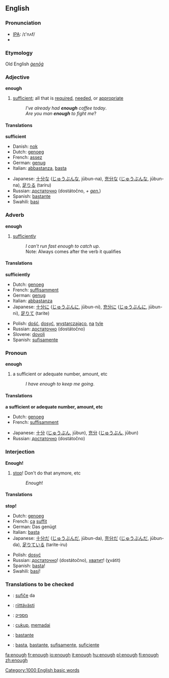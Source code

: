 ==English==

{{rank|nor|moment|however|228|enough|quite|brought|woman}}

===Pronunciation===
*[[w:IPA|IPA]]: /ɪ'nʌf/
*{{audio|en-us-enough.ogg|Audio (US)}}
===Etymology===
Old English ''[[ġenōġ]]''
===Adjective===
'''enough'''

# [[sufficient]]; all that is [[required]], [[needed]], or [[appropriate]]
#:''I've already had '''enough''' coffee today''.
#:''Are you man '''enough''' to fight me''?

====Translations====
'''sufficient'''
{{top}}
*Danish: [[nok]]
*Dutch: [[genoeg]]
*French: [[assez]]
*German: [[genug]]
*Italian: [[abbastanza]], [[basta]]
{{mid}}
*Japanese: [[十分な]] ([[じゅうぶんな]], jūbun-na), [[充分な]] ([[じゅうぶんな]], jūbun-na), [[足りる]] (tariru)
*Russian: [[достаточно]] (dostátočno, ''+ [[genitive case|gen.]]'')
*Spanish: [[bastante]]
*Swahili: [[basi]]
{{bottom}}

===Adverb===
'''enough'''

# [[sufficiently]]
#:''I can't run fast enough to catch up''.
#:Note: Always comes after the verb it qualifies

====Translations====
'''sufficiently'''
{{top}}
*Dutch: [[genoeg]]
*French: [[suffisamment]]
*German: [[genug]]
*Italian: [[abbastanza]]
*Japanese: [[十分に]] ([[じゅうぶんに]], jūbun-ni), [[充分に]] ([[じゅうぶんに]], jūbun-ni), [[足りて]] (tarite)
{{mid}}
*Polish: [[dość]], [[dosyć]], [[wystarczająco]], [[na]] [[tyle]]
*Russian: [[достаточно]] (dostátočno)
*Slovene: [[dovolj]]
*Spanish: [[sufisamente]]
{{bottom}}

===Pronoun===
'''enough'''

# a sufficient or adequate number, amount, etc
#:''I have enough to keep me going''.

====Translations====
'''a sufficient or adequate number, amount, etc'''
{{top}}
*Dutch: [[genoeg]]
*French: [[suffisamment]]
{{mid}}
*Japanese: [[十分]] ([[じゅうぶん]], jūbun), [[充分]] ([[じゅうぶん]], jūbun)
*Russian: [[достаточно]] (dostátočno)
{{bottom}}

===Interjection===
'''Enough!'''

# [[stop]]! Don't do that anymore, etc
#:''Enough''!

====Translations====
'''stop!'''
{{top}}
*Dutch: [[genoeg]]
*French: [[ça]] [[suffit]]
*German: Das genügt<!-- not wikified coz not sure if is set phrase -->
*Italian: [[basta]]
*Japanese: [[十分だ]] ([[じゅうぶんだ]], jūbun-da), [[充分だ]] ([[じゅうぶんだ]], jūbun-da), [[足りている]] (tarite-iru)
{{mid}}
*Polish: [[dosyć]]
*Russian: [[достаточно]]! (dostátočno), [[хватать|хватит]]! (χvátit)
*Spanish: [[basta]]!
*Swahili: [[basi]]!
{{bottom}}

=== Translations to be checked ===
{{checktrans}}
*{{ttbc|Esperanto}}: [[sufiĉe]] da
*{{ttbc|Finnish}}: [[riittävästi]]
*{{ttbc|Hebrew}}: [[מספיק]]
*{{ttbc|Indonesian}}: [[cukup]], [[memadai]]
*{{ttbc|Portuguese}}: [[bastante]]
*{{ttbc|Spanish}}: [[basta]], [[bastante]], [[sufisamente]], [[suficiente]]

[[Category:1000 English basic words]]

{{TOW}}

[[fa:enough]]
[[fr:enough]]
[[io:enough]]
[[it:enough]]
[[hu:enough]]
[[pl:enough]]
[[fi:enough]]
[[zh:enough]]